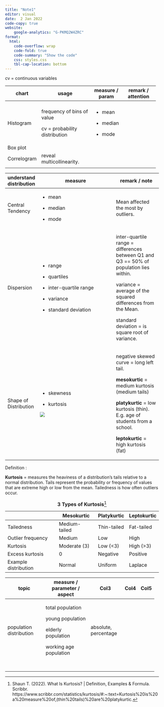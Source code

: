 ```yaml
---
title: "Note1"
editor: visual
date:  2 Jan 2022
code-copy: true
website: 
    google-analytics: "G-PKMQ2W4ZRC"
format:
  html:
    code-overflow: wrap
    code-fold: true
    code-summary: "Show the code"
    css: styles.css
    tbl-cap-location: bottom
---
```


cv = continuous variables

+-------------+-------------------------------+-----------------+--------------------+
| chart       | usage                         | measure / param | remark / attention |
+=============+===============================+=================+====================+
|             |                               |                 |                    |
+-------------+-------------------------------+-----------------+--------------------+
| Histogram   | frequency of bins of value    | -   mean        |                    |
|             |                               |                 |                    |
|             | cv = probability distribution | -   median      |                    |
|             |                               |                 |                    |
|             |                               | -   mode        |                    |
+-------------+-------------------------------+-----------------+--------------------+
| Box plot    |                               |                 |                    |
+-------------+-------------------------------+-----------------+--------------------+
| Correlogram | reveal multicollinearity.     |                 |                    |
+-------------+-------------------------------+-----------------+--------------------+
|             |                               |                 |                    |
+-------------+-------------------------------+-----------------+--------------------+

+-------------------------+---------------------------------------------------------------------------------------------------------------------------------------------------------------+----------------------------------------------------------------------------------------+
| understand distribution | measure                                                                                                                                                       | remark / note                                                                          |
+=========================+===============================================================================================================================================================+========================================================================================+
| Central Tendency        | -   mean                                                                                                                                                      | Mean affected the most by outliers.                                                    |
|                         |                                                                                                                                                               |                                                                                        |
|                         | -   median                                                                                                                                                    |                                                                                        |
|                         |                                                                                                                                                               |                                                                                        |
|                         | -   mode                                                                                                                                                      |                                                                                        |
+-------------------------+---------------------------------------------------------------------------------------------------------------------------------------------------------------+----------------------------------------------------------------------------------------+
| Dispersion              | -   range                                                                                                                                                     | inter-quartile range = differences between Q1 and Q3 == 50% of population lies within. |
|                         |                                                                                                                                                               |                                                                                        |
|                         | -   quartiles                                                                                                                                                 | variance = average of the squared differences from the Mean.                           |
|                         |                                                                                                                                                               |                                                                                        |
|                         | -   inter-quartile range                                                                                                                                      | standard deviation = is square root of variance.                                       |
|                         |                                                                                                                                                               |                                                                                        |
|                         | -   variance                                                                                                                                                  |                                                                                        |
|                         |                                                                                                                                                               |                                                                                        |
|                         | -   standard deviation                                                                                                                                        |                                                                                        |
+-------------------------+---------------------------------------------------------------------------------------------------------------------------------------------------------------+----------------------------------------------------------------------------------------+
| Shape of Distribution   | -   skewness                                                                                                                                                  | negative skewed curve = long left tail.                                                |
|                         |                                                                                                                                                               |                                                                                        |
|                         | -   kurtosis                                                                                                                                                  | **mesokurtic** = medium kurtosis (medium tails)                                        |
|                         |                                                                                                                                                               |                                                                                        |
|                         | [![](images/image-1844618062.png)](https://www.scribbr.com/statistics/kurtosis/#:~:text=Kurtosis%20is%20a%20measure%20of,(thin%20tails)%20are%20platykurtic.) | **platykurtic** = low kurtosis (thin). E.g. age of students from a school.             |
|                         |                                                                                                                                                               |                                                                                        |
|                         |                                                                                                                                                               | **leptokurtic** = high kurtosis (fat)                                                  |
+-------------------------+---------------------------------------------------------------------------------------------------------------------------------------------------------------+----------------------------------------------------------------------------------------+

Definition :

**Kurtosis** = measures the heaviness of a distribution's tails relative to a normal distribution. Tails represent the probability or frequency of values that are extreme high or low from the mean. Tailedness is how often outliers occur.

|                      | Mesokurtic    | Platykurtic | Leptokurtic |
|----------------------|---------------|-------------|-------------|
| Tailedness           | Medium-tailed | Thin-tailed | Fat-tailed  |
| Outlier frequency    | Medium        | Low         | High        |
| Kurtosis             | Moderate (3)  | Low (\<3)   | High (\>3)  |
| Excess kurtosis      | 0             | Negative    | Positive    |
| Example distribution | Normal        | Uniform     | Laplace     |

: **3 Types of Kurtosis**[^1]

[^1]: Shaun T. (2022). What Is Kurtosis? \| Definition, Examples & Formula. Scribbr. https://www.scribbr.com/statistics/kurtosis/#:\~:text=Kurtosis%20is%20a%20measure%20of,(thin%20tails)%20are%20platykurtic.

+-------------------------+------------------------------+----------------------+------+------+
| topic                   | measure / parameter / aspect | Col3                 | Col4 | Col5 |
+=========================+==============================+======================+======+======+
| population distribution | total population             | absolute, percentage |      |      |
|                         |                              |                      |      |      |
|                         | young population             |                      |      |      |
|                         |                              |                      |      |      |
|                         | elderly population           |                      |      |      |
|                         |                              |                      |      |      |
|                         | working age population       |                      |      |      |
+-------------------------+------------------------------+----------------------+------+------+
|                         |                              |                      |      |      |
+-------------------------+------------------------------+----------------------+------+------+
|                         |                              |                      |      |      |
+-------------------------+------------------------------+----------------------+------+------+
|                         |                              |                      |      |      |
+-------------------------+------------------------------+----------------------+------+------+
|                         |                              |                      |      |      |
+-------------------------+------------------------------+----------------------+------+------+
|                         |                              |                      |      |      |
+-------------------------+------------------------------+----------------------+------+------+
